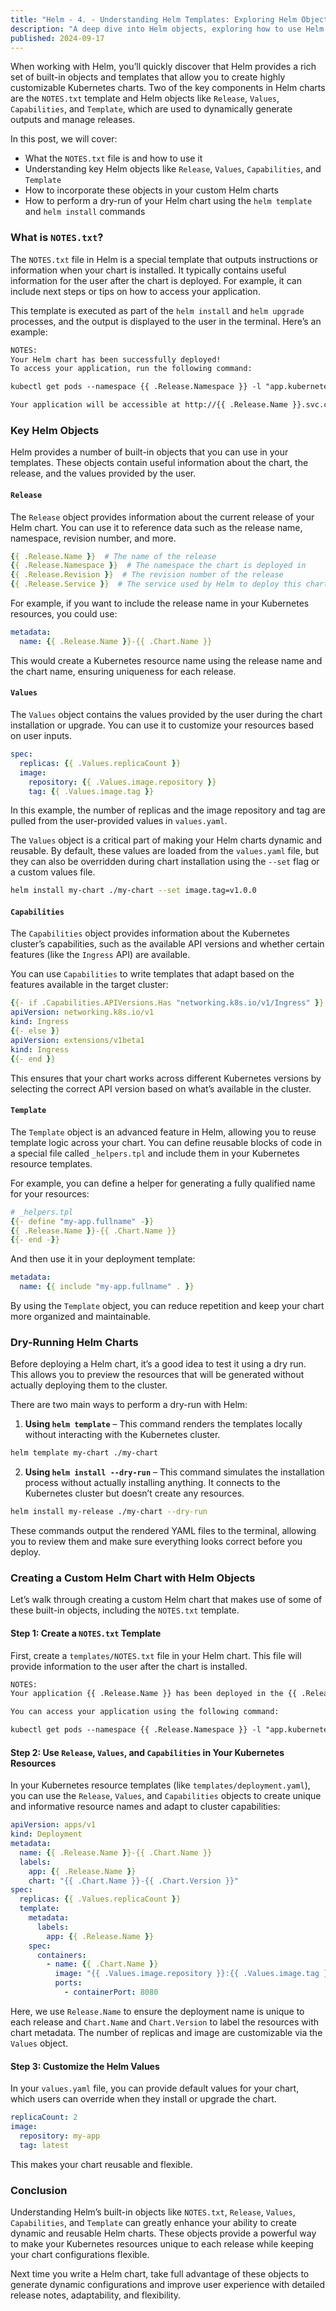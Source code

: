 ```yaml
---
title: "Helm - 4. - Understanding Helm Templates: Exploring Helm Objects like NOTES.txt, Values, Release, and More"
description: "A deep dive into Helm objects, exploring how to use Helm's built-in templates, including NOTES.txt, Release, Values, Capabilities, and Template to create more dynamic Kubernetes charts."
published: 2024-09-17
---
```


When working with Helm, you’ll quickly discover that Helm provides a rich set of built-in objects and templates that allow you to create highly customizable Kubernetes charts. Two of the key components in Helm charts are the `NOTES.txt` template and Helm objects like `Release`, `Values`, `Capabilities`, and `Template`, which are used to dynamically generate outputs and manage releases.

In this post, we will cover:

- What the `NOTES.txt` file is and how to use it
- Understanding key Helm objects like `Release`, `Values`, `Capabilities`, and `Template`
- How to incorporate these objects in your custom Helm charts
- How to perform a dry-run of your Helm chart using the `helm template` and `helm install` commands

### What is `NOTES.txt`?

The `NOTES.txt` file in Helm is a special template that outputs instructions or information when your chart is installed. It typically contains useful information for the user after the chart is deployed. For example, it can include next steps or tips on how to access your application.

This template is executed as part of the `helm install` and `helm upgrade` processes, and the output is displayed to the user in the terminal. Here’s an example:

```txt
NOTES:
Your Helm chart has been successfully deployed!
To access your application, run the following command:

kubectl get pods --namespace {{ .Release.Namespace }} -l "app.kubernetes.io/name={{ .Chart.Name }}"

Your application will be accessible at http://{{ .Release.Name }}.svc.cluster.local
```

### Key Helm Objects

Helm provides a number of built-in objects that you can use in your templates. These objects contain useful information about the chart, the release, and the values provided by the user.

#### `Release`

The `Release` object provides information about the current release of your Helm chart. You can use it to reference data such as the release name, namespace, revision number, and more.

```yaml
{{ .Release.Name }}  # The name of the release
{{ .Release.Namespace }}  # The namespace the chart is deployed in
{{ .Release.Revision }}  # The revision number of the release
{{ .Release.Service }}  # The service used by Helm to deploy this chart (e.g., Tiller or Helm)
```

For example, if you want to include the release name in your Kubernetes resources, you could use:

```yaml
metadata:
  name: {{ .Release.Name }}-{{ .Chart.Name }}
```

This would create a Kubernetes resource name using the release name and the chart name, ensuring uniqueness for each release.

#### `Values`

The `Values` object contains the values provided by the user during the chart installation or upgrade. You can use it to customize your resources based on user inputs.

```yaml
spec:
  replicas: {{ .Values.replicaCount }}
  image:
    repository: {{ .Values.image.repository }}
    tag: {{ .Values.image.tag }}
```

In this example, the number of replicas and the image repository and tag are pulled from the user-provided values in `values.yaml`.

The `Values` object is a critical part of making your Helm charts dynamic and reusable. By default, these values are loaded from the `values.yaml` file, but they can also be overridden during chart installation using the `--set` flag or a custom values file.

```bash
helm install my-chart ./my-chart --set image.tag=v1.0.0
```

#### `Capabilities`

The `Capabilities` object provides information about the Kubernetes cluster’s capabilities, such as the available API versions and whether certain features (like the `Ingress` API) are available.

You can use `Capabilities` to write templates that adapt based on the features available in the target cluster:

```yaml
{{- if .Capabilities.APIVersions.Has "networking.k8s.io/v1/Ingress" }}
apiVersion: networking.k8s.io/v1
kind: Ingress
{{- else }}
apiVersion: extensions/v1beta1
kind: Ingress
{{- end }}
```

This ensures that your chart works across different Kubernetes versions by selecting the correct API version based on what’s available in the cluster.

#### `Template`

The `Template` object is an advanced feature in Helm, allowing you to reuse template logic across your chart. You can define reusable blocks of code in a special file called `_helpers.tpl` and include them in your Kubernetes resource templates.

For example, you can define a helper for generating a fully qualified name for your resources:

```yaml
# _helpers.tpl
{{- define "my-app.fullname" -}}
{{ .Release.Name }}-{{ .Chart.Name }}
{{- end -}}
```

And then use it in your deployment template:

```yaml
metadata:
  name: {{ include "my-app.fullname" . }}
```

By using the `Template` object, you can reduce repetition and keep your chart more organized and maintainable.

### Dry-Running Helm Charts

Before deploying a Helm chart, it’s a good idea to test it using a dry run. This allows you to preview the resources that will be generated without actually deploying them to the cluster.

There are two main ways to perform a dry-run with Helm:

1. **Using `helm template`** – This command renders the templates locally without interacting with the Kubernetes cluster.

```bash
helm template my-chart ./my-chart
```

2. **Using `helm install --dry-run`** – This command simulates the installation process without actually installing anything. It connects to the Kubernetes cluster but doesn’t create any resources.

```bash
helm install my-release ./my-chart --dry-run
```

These commands output the rendered YAML files to the terminal, allowing you to review them and make sure everything looks correct before you deploy.

### Creating a Custom Helm Chart with Helm Objects

Let’s walk through creating a custom Helm chart that makes use of some of these built-in objects, including the `NOTES.txt` template.

#### Step 1: Create a `NOTES.txt` Template

First, create a `templates/NOTES.txt` file in your Helm chart. This file will provide information to the user after the chart is installed.

```txt
NOTES:
Your application {{ .Release.Name }} has been deployed in the {{ .Release.Namespace }} namespace.

You can access your application using the following command:

kubectl get pods --namespace {{ .Release.Namespace }} -l "app.kubernetes.io/name={{ .Chart.Name }}"
```

#### Step 2: Use `Release`, `Values`, and `Capabilities` in Your Kubernetes Resources

In your Kubernetes resource templates (like `templates/deployment.yaml`), you can use the `Release`, `Values`, and `Capabilities` objects to create unique and informative resource names and adapt to cluster capabilities:

```yaml
apiVersion: apps/v1
kind: Deployment
metadata:
  name: {{ .Release.Name }}-{{ .Chart.Name }}
  labels:
    app: {{ .Release.Name }}
    chart: "{{ .Chart.Name }}-{{ .Chart.Version }}"
spec:
  replicas: {{ .Values.replicaCount }}
  template:
    metadata:
      labels:
        app: {{ .Release.Name }}
    spec:
      containers:
        - name: {{ .Chart.Name }}
          image: "{{ .Values.image.repository }}:{{ .Values.image.tag }}"
          ports:
            - containerPort: 8080
```

Here, we use `Release.Name` to ensure the deployment name is unique to each release and `Chart.Name` and `Chart.Version` to label the resources with chart metadata. The number of replicas and image are customizable via the `Values` object.

#### Step 3: Customize the Helm Values

In your `values.yaml` file, you can provide default values for your chart, which users can override when they install or upgrade the chart.

```yaml
replicaCount: 2
image:
  repository: my-app
  tag: latest
```

This makes your chart reusable and flexible.

### Conclusion

Understanding Helm’s built-in objects like `NOTES.txt`, `Release`, `Values`, `Capabilities`, and `Template` can greatly enhance your ability to create dynamic and reusable Helm charts. These objects provide a powerful way to make your Kubernetes resources unique to each release while keeping your chart configurations flexible.

Next time you write a Helm chart, take full advantage of these objects to generate dynamic configurations and improve user experience with detailed release notes, adaptability, and flexibility.
